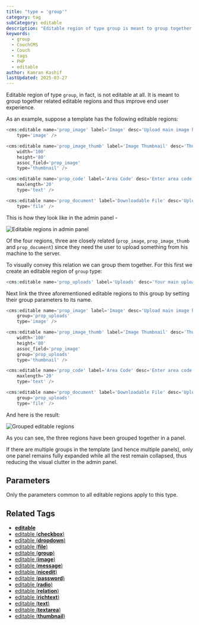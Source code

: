 ```yaml
---
title: "type = 'group'"
category: tag
subCategory: editable
description: "Editable region of type group is meant to group together related editable regions and thus improve end user experience."
keywords:
  - group
  - CouchCMS
  - Couch
  - tags
  - PHP
  - editable
author: Kamran Kashif
lastUpdated: 2025-03-27
---
```


Editable region of type `group`, in fact, is not editable at all. It is meant to group together related editable regions and thus improve end user experience.

As an example, suppose a template has the following editable regions:

```php title="Basic Editable Regions"
<cms:editable name='prop_image' label='Image' desc='Upload main image here' show_preview='1'
    type='image' />

<cms:editable name='prop_image_thumb' label='Image Thumbnail' desc='Thumbnail of main image'
    width='100'
    height='80'
    assoc_field='prop_image'
    type='thumbnail' />

<cms:editable name='prop_code' label='Area Code' desc='Enter area code here'
    maxlength='20'
    type='text' />

<cms:editable name='prop_document' label='Downloadable File' desc='Upload the file here'
    type='file' />
```

This is how they look like in the admin panel -

![Editable regions in admin panel](../../../../assets/img/contents/editable-group-1.gif "Default display of editable regions in the admin panel")

Of the four regions, three are closely related (`prop_image`, `prop_image_thumb` and `prop_document`) since they need the user to upload something from his machine to the server.

To visually convey this relation we can group them together. For this first we create an editable region of `group` type:

```php title="Group Type Example" ins="type='group'"
<cms:editable name='prop_uploads' label='Uploads' desc='Your main uploads' type='group' />
```

Next link the three aforementioned editable regions to this group by setting their group parameters to its name.

```php title="Grouped Editable Regions" ins="group='prop_uploads'"
<cms:editable name='prop_image' label='Image' desc='Upload main image here' show_preview='1'
    group='prop_uploads'
    type='image' />

<cms:editable name='prop_image_thumb' label='Image Thumbnail' desc='Thumbnail of main image'
    width='100'
    height='80'
    assoc_field='prop_image'
    group='prop_uploads'
    type='thumbnail' />

<cms:editable name='prop_code' label='Area Code' desc='Enter area code here'
    maxlength='20'
    type='text' />

<cms:editable name='prop_document' label='Downloadable File' desc='Upload the file here'
    group='prop_uploads'
    type='file' />
```

And here is the result:

![Grouped editable regions](../../../../assets/img/contents/editable-group-2.gif "Editable regions organized in a group panel")

As you can see, the three regions have been grouped together in a panel.

If there are multiple groups in the template (and hence multiple panels), only one panel remains fully expanded while all the rest remain collapsed, thus reducing the visual clutter in the admin panel.

## Parameters

Only the parameters common to all editable regions apply to this type.

## Related Tags

- [**editable**](../../editable/)
- [editable (**checkbox**)](../checkbox/)
- [editable (**dropdown**)](../dropdown/)
- [editable (**file**)](../file/)
- [editable (**group**)](../group/)
- [editable (**image**)](../image/)
- [editable (**message**)](../message/)
- [editable (**nicedit**)](../nicedit/)
- [editable (**password**)](../password/)
- [editable (**radio**)](../radio/)
- [editable (**relation**)](../relation/)
- [editable (**richtext**)](../richtext/)
- [editable (**text**)](../text/)
- [editable (**textarea**)](../textarea/)
- [editable (**thumbnail**)](../thumbnail/)
